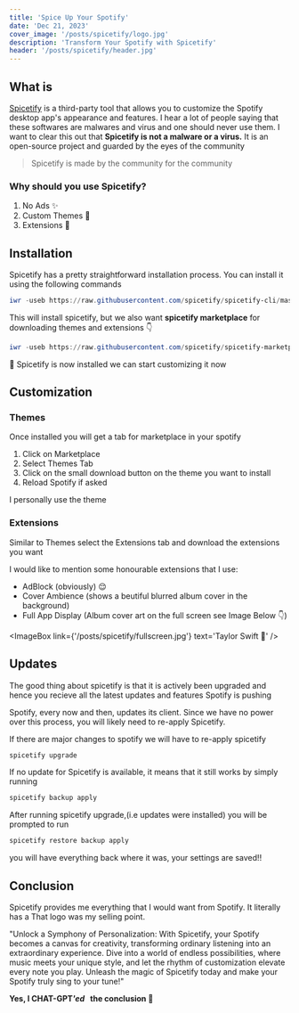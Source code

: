 ```yaml
---
title: 'Spice Up Your Spotify'
date: 'Dec 21, 2023'
cover_image: '/posts/spicetify/logo.jpg'
description: 'Transform Your Spotify with Spicetify'
header: '/posts/spicetify/header.jpg'
---
```


## What is <Standout text='Spicetify?'/>

[Spicetify](https://spicetify.app/) is a third-party tool that allows you to customize the Spotify desktop app's appearance and features. I hear a lot of people saying that these softwares are malwares and virus and one should never use them.
I want to clear this out that **Spicetify is not a malware or a virus.** It is an open-source project and guarded by the eyes of the community

> Spicetify is made by the community for the community

### Why should you use Spicetify?

1. No Ads ✨
1. Custom Themes 🎨
1. Extensions 🧩

<ImageBox
  link='/posts/spicetify/nobug.png'
  text='Logged in to Spotify with Spicetify and Windows shows no problems'
/>

## Installation

Spicetify has a pretty straightforward installation process. You can install it using the following commands

<InfoBox text='You will need spotify installed before installing Spicetify' />

```ps1
iwr -useb https://raw.githubusercontent.com/spicetify/spicetify-cli/master/install.ps1 | iex
```

This will install spicetify, but we also want **spicetify marketplace** for downloading themes and extensions 👇

```ps1
iwr -useb https://raw.githubusercontent.com/spicetify/spicetify-marketplace/main/resources/install.ps1 | iex
```

<StyleBox>🎉 Spicetify is now installed we can start customizing it now</StyleBox>

## Customization

### Themes

Once installed you will get a tab for marketplace in your spotify

1. Click on Marketplace
1. Select Themes Tab
1. Click on the small download button on the theme you want to install
1. Reload Spotify if asked

<ImageBox
  link='/posts/spicetify/themes.png'
  text='Click on Marketplace and then navigate to Themes tab'
/>

<StyleBox>I personally use the theme <Standout text='Bloom' /></StyleBox>

### Extensions

Similar to Themes select the Extensions tab and download the extensions you want

I would like to mention some honourable extensions that I use:

- AdBlock (obviously) 😌
- Cover Ambience (shows a beutiful blurred album cover in the background)
- Full App Display (Album cover art on the full screen see Image Below 👇)

<ImageBox link={'/posts/spicetify/fullscreen.jpg'} text='Taylor Swift 🤌' />

## Updates

The good thing about spicetify is that it is actively been upgraded and hence you recieve all the latest updates and features Spotify is pushing

Spotify, every now and then, updates its client. Since we have no power over this process, you will likely need to re-apply Spicetify.

If there are major changes to spotify we will have to re-apply spicetify

```bash
spicetify upgrade
```

If no update for Spicetify is available, it means that it still works by simply running

```bash
spicetify backup apply
```

After running spicetify upgrade,(i.e updates were installed) you will be prompted to run

```bash
spicetify restore backup apply
```

you will have everything back where it was, your settings are saved!!

## Conclusion

Spicetify provides me everything that I would want from Spotify.
It literally has a <Standout text='burning spotify logo.'/> That logo was my selling point.

"Unlock a Symphony of Personalization: With Spicetify, your Spotify becomes a canvas for creativity, transforming ordinary listening into an extraordinary experience. Dive into a world of endless possibilities, where music meets your unique style, and let the rhythm of customization elevate every note you play. Unleash the magic of Spicetify today and make your Spotify truly sing to your tune!"

**Yes, I CHAT-GPT<i>'ed &nbsp;</i> the conclusion 🙂**
